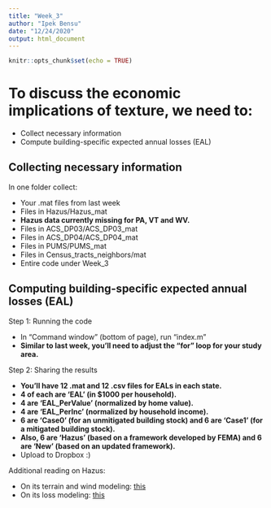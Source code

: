 ```yaml
---
title: "Week_3"
author: "Ipek Bensu"
date: "12/24/2020"
output: html_document
---
```


```r
knitr::opts_chunk$set(echo = TRUE)
```

# To discuss the economic implications of texture, we need to:  

- Collect necessary information  
- Compute building-specific expected annual losses (EAL)  

## Collecting necessary information  

In one folder collect:  

- Your .mat files from last week  
- Files in Hazus/Hazus_mat  
- **Hazus data currently missing for PA, VT and WV.**  
- Files in ACS_DP03/ACS_DP03_mat  
- Files in ACS_DP04/ACS_DP04_mat  
- Files in PUMS/PUMS_mat  
- Files in Census_tracts_neighbors/mat  
- Entire code under Week_3  

## Computing building-specific expected annual losses (EAL)  

Step 1: Running the code  

- In "Command window" (bottom of page), run "index.m"  
- **Similar to last week, you'll need to adjust the "for" loop for your study area.**  

Step 2: Sharing the results  

- **You'll have 12 .mat and 12 .csv files for EALs in each state.**  
- **4 of each are 'EAL' (in $1000 per household).**  
- **4 are 'EAL_PerValue' (normalized by home value).**  
- **4 are 'EAL_PerInc' (normalized by household income).**  
- **6 are 'Case0' (for an unmitigated building stock) and 6 are 'Case1' (for a mitigated building stock).**  
- **Also, 6 are 'Hazus' (based on a framework developed by FEMA) and 6 are 'New' (based on an updated framework).**  
- Upload to Dropbox :)  

Additional reading on Hazus:  

- On its terrain and wind modeling: [this](https://ascelibrary.org/doi/full/10.1061/%28ASCE%291527-6988%282006%297%3A2%2882%29)  
- On its loss modeling: [this](https://ascelibrary.org/doi/full/10.1061/%28ASCE%291527-6988%282006%297%3A2%2894%29)  
